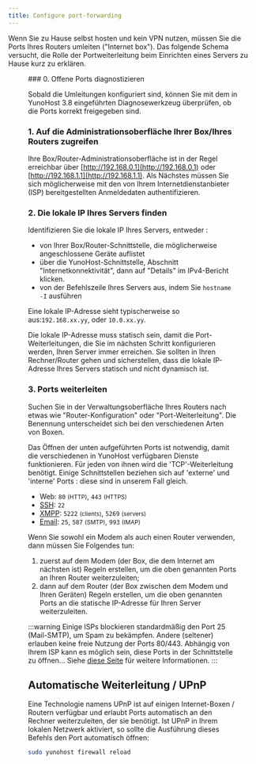 ```yaml
---
title: Configure port-forwarding
---
```



Wenn Sie zu Hause selbst hosten und kein VPN nutzen, müssen Sie die Ports Ihres Routers umleiten ("Internet box"). Das folgende Schema versucht, die Rolle der Portweiterleitung beim Einrichten eines Servers zu Hause kurz zu erklären.

<Figure caption="Illustration of the importance of port-forwarding" src="/img/portForwarding_en.png" />
### 0. Offene Ports diagnostizieren

Sobald die Umleitungen konfiguriert sind, können Sie mit dem in YunoHost 3.8 eingeführten Diagnosewerkzeug überprüfen, ob
die Ports korrekt freigegeben sind.

### 1. Auf die Administrationsoberfläche Ihrer Box/Ihres Routers zugreifen

Ihre Box/Router-Administrationsoberfläche ist in der Regel erreichbar über [http://192.168.0.1](http://192.168.0.1) oder [http://192.168.1.1](http://192.168.1.1). Als Nächstes müssen Sie sich möglicherweise mit den von Ihrem Internetdienstanbieter (ISP) bereitgestellten Anmeldedaten authentifizieren.

### 2. Die lokale IP Ihres Servers finden

Identifizieren Sie die lokale IP Ihres Servers, entweder :


- von Ihrer Box/Router-Schnittstelle, die möglicherweise angeschlossene Geräte auflistet
- über die YunoHost-Schnittstelle, Abschnitt "Internetkonnektivität", dann auf "Details" im IPv4-Bericht klicken.
- von der Befehlszeile Ihres Servers aus, indem Sie `hostname -I` ausführen

Eine lokale IP-Adresse sieht typischerweise so aus:`192.168.xx.yy`, oder `10.0.xx.yy`.

Die lokale IP-Adresse muss statisch sein, damit die Port-Weiterleitungen, die Sie im nächsten Schritt konfigurieren werden, Ihren Server immer erreichen. Sie sollten in Ihren Rechner/Router gehen und sicherstellen, dass die lokale IP-Adresse Ihres Servers statisch und nicht dynamisch ist.

### 3. Ports weiterleiten

Suchen Sie in der Verwaltungsoberfläche Ihres Routers nach etwas wie "Router-Konfiguration" oder "Port-Weiterleitung". Die Benennung unterscheidet sich bei den verschiedenen Arten von Boxen.

Das Öffnen der unten aufgeführten Ports ist notwendig, damit die verschiedenen in YunoHost verfügbaren Dienste funktionieren. Für jeden von ihnen wird die 'TCP'-Weiterleitung benötigt. Einige Schnittstellen beziehen sich auf 'externe' und 'interne' Ports : diese sind in unserem Fall gleich.

- Web: `80` <small>(HTTP)</small>, `443` <small>(HTTPS)</small>
- [SSH](/admin/command_line): `22`
- [XMPP](https://wikipedia.org/wiki/XMPP): `5222` <small>(clients)</small>, `5269` <small>(servers)</small>
- [Email](/admin/email): `25`, `587` <small>(SMTP)</small>, `993` <small>(IMAP)</small>

Wenn Sie sowohl ein Modem als auch einen Router verwenden, dann müssen Sie Folgendes tun:

1. zuerst auf dem Modem (der Box, die dem Internet am nächsten ist) Regeln erstellen, um die oben genannten Ports an Ihren Router weiterzuleiten;
2. dann auf dem Router (der Box zwischen dem Modem und Ihren Geräten) Regeln erstellen, um die oben genannten Ports an die statische IP-Adresse für Ihren Server weiterzuleiten.

:::warning
<FAIcon icon="fa-exclamation-triangle"/> Einige ISPs blockieren standardmäßig den Port 25 (Mail-SMTP), um Spam zu bekämpfen. Andere (seltener) erlauben keine freie Nutzung der Ports 80/443. Abhängig von Ihrem ISP kann es möglich sein, diese Ports in der Schnittstelle zu öffnen... Siehe [diese Seite](/install/providers/isp/) für weitere Informationen.
:::

## Automatische Weiterleitung / UPnP

Eine Technologie namens UPnP ist auf einigen Internet-Boxen / Routern verfügbar und erlaubt Ports automatisch an den Rechner weiterzuleiten, der sie benötigt. Ist UPnP in Ihrem lokalen Netzwerk aktiviert, so sollte die Ausführung dieses Befehls den Port automatisch öffnen:

```bash
sudo yunohost firewall reload
```

